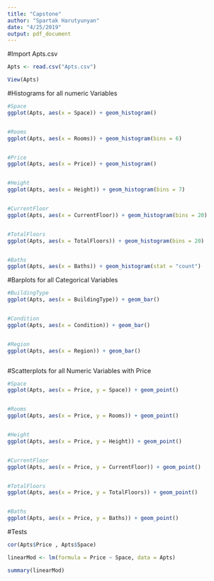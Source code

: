 ```yaml
---
title: "Capstone"
author: "Spartak Harutyunyan"
date: "4/25/2019"
output: pdf_document
---
```




#Import Apts.csv

```r

Apts <- read.csv("Apts.csv")

View(Apts)
```


#Histograms for all numeric Variables

```r



#Space
ggplot(Apts, aes(x = Space)) + geom_histogram()


#Rooms
ggplot(Apts, aes(x = Rooms)) + geom_histogram(bins = 6)


#Price
ggplot(Apts, aes(x = Price)) + geom_histogram()


#Height
ggplot(Apts, aes(x = Height)) + geom_histogram(bins = 7)


#CurrentFloor
ggplot(Apts, aes(x = CurrentFloor)) + geom_histogram(bins = 20)


#TotalFloors
ggplot(Apts, aes(x = TotalFloors)) + geom_histogram(bins = 20)


#Baths
ggplot(Apts, aes(x = Baths)) + geom_histogram(stat = "count")

```











#Barplots for all Categorical Variables

```r

#BuildingType
ggplot(Apts, aes(x = BuildingType)) + geom_bar()


#Condition
ggplot(Apts, aes(x = Condition)) + geom_bar()


#Region
ggplot(Apts, aes(x = Region)) + geom_bar()



```







#Scatterplots for all Numeric Variables with Price

```r

#Space
ggplot(Apts, aes(x = Price, y = Space)) + geom_point()


#Rooms
ggplot(Apts, aes(x = Price, y = Rooms)) + geom_point()


#Height
ggplot(Apts, aes(x = Price, y = Height)) + geom_point()


#CurrentFloor
ggplot(Apts, aes(x = Price, y = CurrentFloor)) + geom_point()


#TotalFloors
ggplot(Apts, aes(x = Price, y = TotalFloors)) + geom_point()


#Baths
ggplot(Apts, aes(x = Price, y = Baths)) + geom_point()
```














#Tests

```r

cor(Apts$Price , Apts$Space)

linearMod <- lm(formula = Price ~ Space, data = Apts)

summary(linearMod)
```











